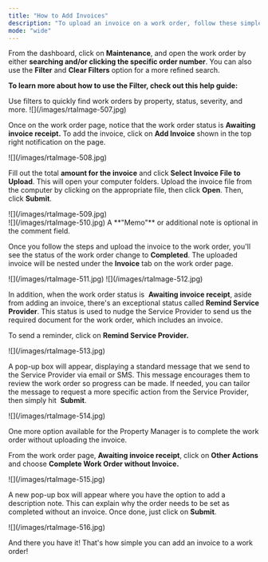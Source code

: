 ```yaml
---
title: "How to Add Invoices"
description: "To upload an invoice on a work order, follow these simple steps."
mode: "wide"
---
```


From the dashboard, click on **Maintenance**, and open the work order by either **searching and/or clicking the specific order number**. You can also use the **Filter** and **Clear Filters** option for a more refined search. 

**To learn more about how to use the Filter, check out this help guide:**

<Card title="How to Use the Filter Options in the Work Order Tab Page" icon="filter-list" iconType="duotone" href="/s/topic/0TO5e000000h9wqGAA/How-to-Use-the-Filter-Options-in-the-Work-Order-Tab-Page">
  Use filters to quickly find work orders by property, status, severity, and more.
</Card>

<Frame>
  ![](/images/rtaImage-507.jpg)
</Frame>

Once on the work order page, notice that the work order status is **Awaiting invoice receipt.** To add the invoice, click on **Add Invoice** shown in the top right notification on the page.

<Frame>
  ![](/images/rtaImage-508.jpg)
</Frame>

Fill out the total **amount for the invoice** and click **Select Invoice File to Upload**. This will open your computer folders. Upload the invoice file from the computer by clicking on the appropriate file, then click **Open**. Then, click **Submit**.

<Frame>
  ![](/images/rtaImage-509.jpg)
</Frame>

<br />

<Frame>
  ![](/images/rtaImage-510.jpg)
</Frame>

<Note>
  A **"Memo"** or additional note is optional in the comment field.
</Note>

Once you follow the steps and upload the invoice to the work order, you'll see the status of the work order change to **Completed**. The uploaded invoice will be nested under the **Invoice** tab on the work order page.

<Frame>
  ![](/images/rtaImage-511.jpg)
</Frame>

<Frame>
  ![](/images/rtaImage-512.jpg)
</Frame>

In addition, when the work order status is  **Awaiting invoice receipt**, aside from adding an invoice, there's an exceptional status called **Remind Service Provider**. This status is used to nudge the Service Provider to send us the required document for the work order, which includes an invoice.

To send a reminder, click on **Remind Service Provider.**

<Frame>
  ![](/images/rtaImage-513.jpg)
</Frame>

A pop-up box will appear, displaying a standard message that we send to the Service Provider via email or SMS. This message encourages them to review the work order so progress can be made. If needed, you can tailor the message to request a more specific action from the Service Provider, then simply hit  **Submit**.

<Frame>
  ![](/images/rtaImage-514.jpg)
</Frame>

One more option available for the Property Manager is to complete the work order without uploading the invoice. 

From the work order page, **Awaiting invoice receipt**, click on **Other Actions** and choose **Complete Work Order without Invoice.**

<Frame>
  ![](/images/rtaImage-515.jpg)
</Frame>

A new pop-up box will appear where you have the option to add a description note. This can explain why the order needs to be set as completed without an invoice. Once done, just click on **Submit**.

<Frame>
  ![](/images/rtaImage-516.jpg)
</Frame>

And there you have it! That's how simple you can add an invoice to a work order!